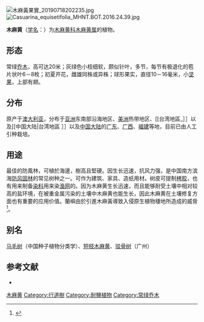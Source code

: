 {{otheruses}}
{{Speciesbox
| name = 木麻黄
| status = 
| status_system = 
| image = Casuarina equisetifolia leaves.jpg
| image_caption = 木麻黄的茎叶
| genus = Casuarina
| species = equisetifolia
| authority = L.
}}
[[File:木麻黃果實_20190718202235.jpg|thumb]]
[[File:Casuarina_equisetifolia_MHNT.BOT.2016.24.39.jpg|thumb]]

'''木麻黄'''（[[学名|学名]]：{{lang|la|''Casuarina equisetifolia'' L.}}）为[[木麻黄科|木麻黄科]][[木麻黄属|木麻黄属]]的植物。

== 形态 ==
常绿[[乔木|乔木]]，高可达20米；灰绿色小枝细软，颇似针叶，多节，每节有极退化的苞片状叶6－8枚；初夏开花，雌雄同株或异株；球形果实，直径10－16毫米，小[[坚果|坚果]]，上部有翅。

== 分布 ==
原产于[[澳大利亚|澳大利亚]]，分布于[[亚洲|亚洲]]东南部沿海地区、[[美洲|美洲]]热带地区、[[台湾地區_］］以及[[中国大陆|台湾地區 ］］以及[[中国大陆]]的[[广东|广东]]、[[广西|广西]]、[[福建|福建]]等地，目前已由人工引种栽培。

== 用途 ==
最佳的防風林，可植於海邊，樹高且堅硬。因生长迅速，抗风力强，是中国南方滨海[[防風林|防风固林]]的常见树种之一。可作为建筑、家具、造纸用材。树皮可提制[[栲胶|栲胶]]，也有用来制备[[染料|染料]]用来染[[渔网|渔网]]的。因为木麻黄生长迅速，而且能够耐受土壤中相对较高的盐环境，在被重金属污染的土壤中木麻黄也能生长，因此木麻黄在土壤修复方面也有重要的应用价值。蘭嶼由於引進木麻黃導致入侵原生植物棲地所造成的威脅<ref>{{Cite web |url=http://jgi.doe.gov/our-projects |title=存档副本 |accessdate=2014-04-12 |archive-date=2014-04-14 |archive-url=https://web.archive.org/web/20140414011832/http://jgi.doe.gov/our-projects/ |dead-url=no }}</ref>。

== 别名 ==
[[马毛树|马毛树]]（中国种子植物分类学）、[[短枝木麻黄|短枝木麻黄]]、[[驳骨树|驳骨树]]（广州）

== 参考文献 ==
<div class="references-small">
* {{cite web| url =http://www.bioinfo.cn/db05/KmzwSpecies.php?action=view&id=2726| title =木麻黄| work =《中国高等植物数据库全库》| publisher =中国科学院微生物研究所| author =昆明植物研究所| accessdate =2009-02-23| deadurl =yes| archiveurl =https://web.archive.org/web/20160305072215/http://www.bioinfo.cn/db05/KmzwSpecies.php?action=view&id=2726| archivedate =2016-03-05}}
</div>
{{Taxonbar|from=Q857220}}

[[Category:木麻黄属|木麻黄]]
[[Category:行道樹|Category:行道樹]]
[[Category:耐鹽植物|Category:耐鹽植物]]
[[Category:常绿乔木|Category:常绿乔木]]


{{植物小作品}}